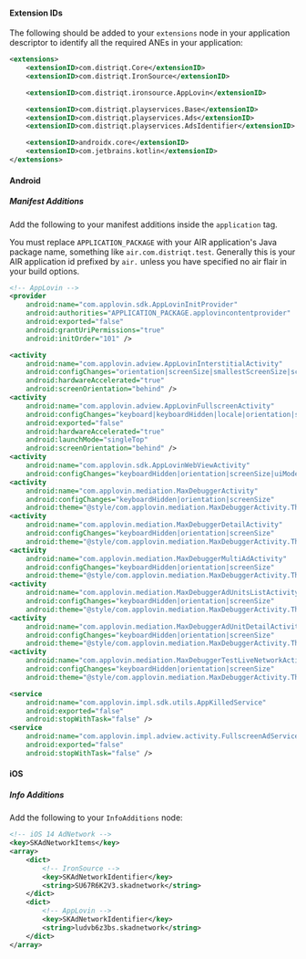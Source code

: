 
#### Extension IDs

The following should be added to your `extensions` node in your application descriptor to identify all the required ANEs in your application:

```xml
<extensions>
    <extensionID>com.distriqt.Core</extensionID>
    <extensionID>com.distriqt.IronSource</extensionID>

    <extensionID>com.distriqt.ironsource.AppLovin</extensionID>

    <extensionID>com.distriqt.playservices.Base</extensionID>
    <extensionID>com.distriqt.playservices.Ads</extensionID>
    <extensionID>com.distriqt.playservices.AdsIdentifier</extensionID>

    <extensionID>androidx.core</extensionID>
    <extensionID>com.jetbrains.kotlin</extensionID>
</extensions>
```



#### Android

##### Manifest Additions


Add the following to your manifest additions inside the `application` tag. 

You must replace `APPLICATION_PACKAGE` with your AIR application's Java package name, something like `air.com.distriqt.test`.
Generally this is your AIR application id prefixed by `air.` unless you have specified no air flair in your build options.


```xml
<!-- AppLovin -->
<provider
    android:name="com.applovin.sdk.AppLovinInitProvider"
    android:authorities="APPLICATION_PACKAGE.applovincontentprovider"
    android:exported="false"
    android:grantUriPermissions="true"
    android:initOrder="101" />

<activity
    android:name="com.applovin.adview.AppLovinInterstitialActivity"
    android:configChanges="orientation|screenSize|smallestScreenSize|screenLayout|uiMode"
    android:hardwareAccelerated="true"
    android:screenOrientation="behind" />
<activity
    android:name="com.applovin.adview.AppLovinFullscreenActivity"
    android:configChanges="keyboard|keyboardHidden|locale|orientation|screenLayout|screenSize|smallestScreenSize|uiMode"
    android:exported="false"
    android:hardwareAccelerated="true"
    android:launchMode="singleTop"
    android:screenOrientation="behind" />
<activity
    android:name="com.applovin.sdk.AppLovinWebViewActivity"
    android:configChanges="keyboardHidden|orientation|screenSize|uiMode" />
<activity
    android:name="com.applovin.mediation.MaxDebuggerActivity"
    android:configChanges="keyboardHidden|orientation|screenSize"
    android:theme="@style/com.applovin.mediation.MaxDebuggerActivity.Theme" />
<activity
    android:name="com.applovin.mediation.MaxDebuggerDetailActivity"
    android:configChanges="keyboardHidden|orientation|screenSize"
    android:theme="@style/com.applovin.mediation.MaxDebuggerActivity.Theme" />
<activity
    android:name="com.applovin.mediation.MaxDebuggerMultiAdActivity"
    android:configChanges="keyboardHidden|orientation|screenSize"
    android:theme="@style/com.applovin.mediation.MaxDebuggerActivity.Theme" />
<activity
    android:name="com.applovin.mediation.MaxDebuggerAdUnitsListActivity"
    android:configChanges="keyboardHidden|orientation|screenSize"
    android:theme="@style/com.applovin.mediation.MaxDebuggerActivity.Theme" />
<activity
    android:name="com.applovin.mediation.MaxDebuggerAdUnitDetailActivity"
    android:configChanges="keyboardHidden|orientation|screenSize"
    android:theme="@style/com.applovin.mediation.MaxDebuggerActivity.Theme" />
<activity
    android:name="com.applovin.mediation.MaxDebuggerTestLiveNetworkActivity"
    android:configChanges="keyboardHidden|orientation|screenSize"
    android:theme="@style/com.applovin.mediation.MaxDebuggerActivity.Theme" />

<service
    android:name="com.applovin.impl.sdk.utils.AppKilledService"
    android:exported="false"
    android:stopWithTask="false" />
<service
    android:name="com.applovin.impl.adview.activity.FullscreenAdService"
    android:exported="false"
    android:stopWithTask="false" />
```


#### iOS 

##### Info Additions

Add the following to your `InfoAdditions` node:

```xml
<!-- iOS 14 AdNetwork -->
<key>SKAdNetworkItems</key>
<array>
    <dict>
        <!-- IronSource -->
        <key>SKAdNetworkIdentifier</key>
        <string>SU67R6K2V3.skadnetwork</string> 
    </dict>
    <dict>
        <!-- AppLovin -->
        <key>SKAdNetworkIdentifier</key>
        <string>ludvb6z3bs.skadnetwork</string>
    </dict>
</array>
```

